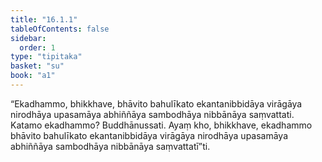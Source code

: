 ```yaml
---
title: "16.1.1"
tableOfContents: false
sidebar:
  order: 1
type: "tipitaka"
basket: "su"
book: "a1"
---
```



<DynamicBreadcrumb />

<Division number="296" book="a1" bookNo="15" page="32">

<Paragraph number="383" book="a1">
“Ekadhammo, bhikkhave, bhāvito bahulīkato ekantanibbidāya virāgāya nirodhāya upasamāya abhiññāya sambodhāya nibbānāya saṃvattati. Katamo ekadhammo? Buddhānussati. Ayaṃ kho, bhikkhave, ekadhammo bhāvito bahulīkato ekantanibbidāya virāgāya nirodhāya upasamāya abhiññāya sambodhāya nibbānāya saṃvattatī”ti.
</Paragraph>
</Division>